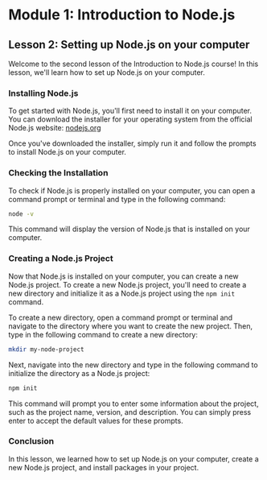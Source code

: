 # Module 1: Introduction to Node.js

## Lesson 2: Setting up Node.js on your computer

Welcome to the second lesson of the Introduction to Node.js course! In this lesson, we'll learn how to set up Node.js on your computer.

### Installing Node.js

To get started with Node.js, you'll first need to install it on your computer. You can download the installer for your operating system from the official Node.js website: [nodejs.org](https://nodejs.org/en/download)

Once you've downloaded the installer, simply run it and follow the prompts to install Node.js on your computer.

### Checking the Installation

To check if Node.js is properly installed on your computer, you can open a command prompt or terminal and type in the following command:

```sh
node -v
```

This command will display the version of Node.js that is installed on your computer.

### Creating a Node.js Project

Now that Node.js is installed on your computer, you can create a new Node.js project. To create a new Node.js project, you'll need to create a new directory and initialize it as a Node.js project using the `npm init` command.

To create a new directory, open a command prompt or terminal and navigate to the directory where you want to create the new project. Then, type in the following command to create a new directory:

```sh
mkdir my-node-project
```

Next, navigate into the new directory and type in the following command to initialize the directory as a Node.js project:

```sh
npm init
```

This command will prompt you to enter some information about the project, such as the project name, version, and description. You can simply press enter to accept the default values for these prompts.

### Conclusion

In this lesson, we learned how to set up Node.js on your computer, create a new Node.js project, and install packages in your project.
